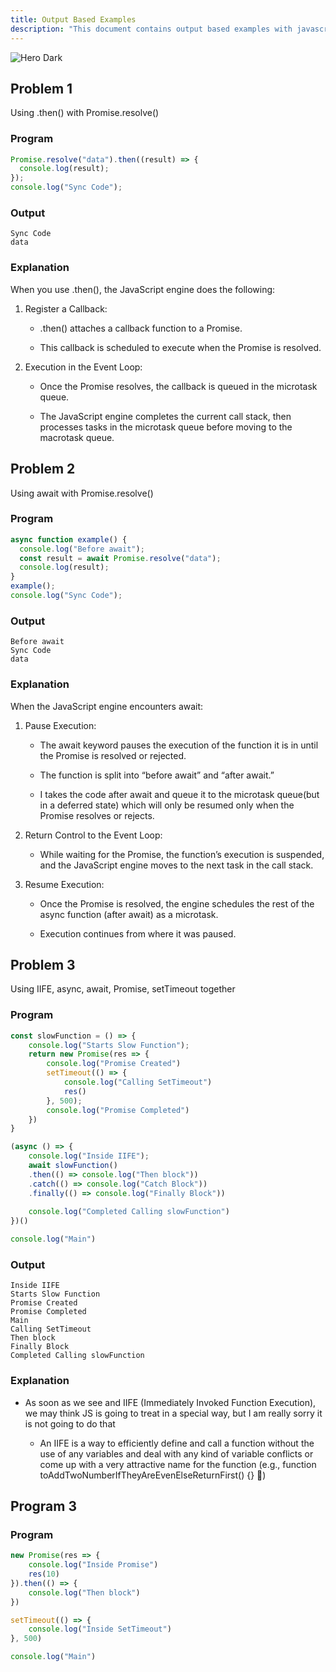 ```yaml
---
title: Output Based Examples
description: "This document contains output based examples with javascript"
---
```


<img alt="Hero Dark" classname="hidden dark:block" src="https://www.tutorialrepublic.com/lib/images/javascript-illustration.png" />

## Problem 1

Using .then() with Promise.resolve()

### Program

```javascript
Promise.resolve("data").then((result) => {
  console.log(result);
});
console.log("Sync Code"); 
```

### Output

```
Sync Code
data
```

### Explanation

When you use .then(), the JavaScript engine does the following:

1. Register a Callback:

   * .then() attaches a callback function to a Promise.

   * This callback is scheduled to execute when the Promise is resolved.

2. Execution in the Event Loop:

   * Once the Promise resolves, the callback is queued in the microtask queue.

   * The JavaScript engine completes the current call stack, then processes tasks in the microtask queue before moving to the macrotask queue.

## Problem 2

Using await with Promise.resolve()

### Program

```javascript
async function example() {
  console.log("Before await");
  const result = await Promise.resolve("data");
  console.log(result);
}
example();
console.log("Sync Code");
```

### Output

```
Before await
Sync Code
data
```

### Explanation

When the JavaScript engine encounters await:

1. Pause Execution:

   * The await keyword pauses the execution of the function it is in until the Promise is resolved or rejected.

   * The function is split into “before await” and “after await.”

   * I takes the code after await and queue it to the microtask queue(but in a deferred state) which will only be resumed only when the Promise resolves or rejects.

2. Return Control to the Event Loop:

   * While waiting for the Promise, the function’s execution is suspended, and the JavaScript engine moves to the next task in the call stack.

3. Resume Execution:

   * Once the Promise is resolved, the engine schedules the rest of the async function (after await) as a microtask.

   * Execution continues from where it was paused.

## Problem 3

Using IIFE, async, await, Promise, setTimeout together

### Program

```javascript
const slowFunction = () => {
    console.log("Starts Slow Function");
    return new Promise(res => {
        console.log("Promise Created")
        setTimeout(() => {
            console.log("Calling SetTimeout")
            res()
        }, 500);
        console.log("Promise Completed")
    })
}

(async () => {
    console.log("Inside IIFE");
    await slowFunction()
    .then(() => console.log("Then block"))
    .catch(() => console.log("Catch Block"))
    .finally(() => console.log("Finally Block"))
    
    console.log("Completed Calling slowFunction")
})()

console.log("Main")
```

### Output

```
Inside IIFE
Starts Slow Function
Promise Created
Promise Completed
Main
Calling SetTimeout
Then block
Finally Block
Completed Calling slowFunction
```

### Explanation

* As soon as we see and IIFE (Immediately Invoked Function Execution), we may think JS is going to treat in a special way, but I am really sorry it is not going to do that

  * An IIFE is a way to efficiently define and call a function without the use of any variables and deal with any kind of variable conflicts or come up with a very attractive name for the function (e.g., function toAddTwoNumberIfTheyAreEvenElseReturnFirst() \{} 🤯)



## Program 3

### Program

```javascript
new Promise(res => {
    console.log("Inside Promise")
    res(10)
}).then(() => {
    console.log("Then block")
})

setTimeout(() => {
    console.log("Inside SetTimeout")
}, 500)

console.log("Main")
```